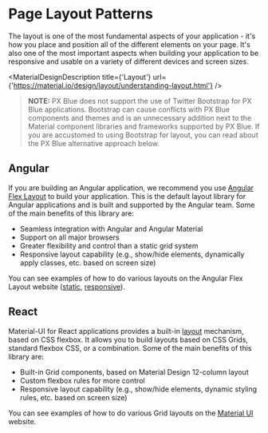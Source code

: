 
# Page Layout Patterns

<ImageGrid images={[PageLayoutImage]} />

The layout is one of the most fundamental aspects of your application - it's how you place and position all of the different elements on your page. It's also one of the most important aspects when building your application to be responsive and usable on a variety of different devices and screen sizes.

<MaterialDesignDescription title={'Layout'} url={'https://material.io/design/layout/understanding-layout.html'} />

> **NOTE:** PX Blue does not support the use of Twitter Bootstrap for PX Blue applications. Bootstrap can cause conflicts with PX Blue components and themes and is an unnecessary addition next to the Material component libraries and frameworks supported by PX Blue. If you are accustomed to using Bootstrap for layout, you can read about the PX Blue alternative approach below.

## Angular

If you are building an Angular application, we recommend you use [Angular Flex Layout](https://github.com/angular/flex-layout) to build your application. This is the default layout library for Angular applications and is built and supported by the Angular team. Some of the main benefits of this library are:

-   Seamless integration with Angular and Angular Material
-   Support on all major browsers
-   Greater flexibility and control than a static grid system
-   Responsive layout capability (e.g., show/hide elements, dynamically apply classes, etc. based on screen size)

You can see examples of how to do various layouts on the Angular Flex Layout website ([static](https://tburleson-layouts-demos.firebaseapp.com/#/docs), [responsive](https://tburleson-layouts-demos.firebaseapp.com/#/responsive)).

## React

Material-UI for React applications provides a built-in [layout](https://material-ui.com/layout/basics/) mechanism, based on CSS flexbox. It allows you to build layouts based on CSS Grids, standard flexbox CSS, or a combination. Some of the main benefits of this library are:

-   Built-in Grid components, based on Material Design 12-column layout
-   Custom flexbox rules for more control
-   Responsive layout capability (e.g., show/hide elements, dynamic styling rules, etc. based on screen size)

You can see examples of how to do various Grid layouts on the [Material UI](https://material-ui.com/layout/grid/) website.
